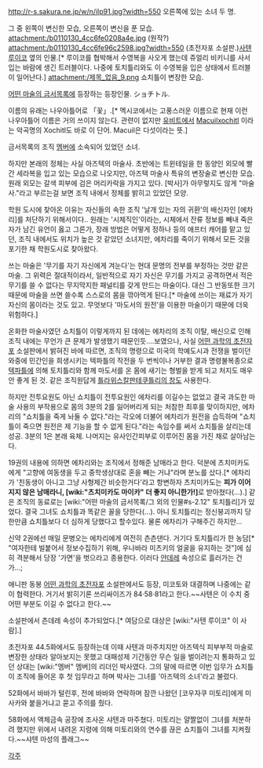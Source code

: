 http://r-s.sakura.ne.jp/w/n/ilp91.jpg?width=550
오른쪽에 있는 소녀 두 명.

그 중 왼쪽이 변신한 모습, 오른쪽이 변신을 푼 모습.
attachment:/b0110130_4cc6fe0208a4e.jpg
(원작?)
attachment:/b0110130_4cc6fe96c2598.jpg?width=550
(초전자포 소설판.)[[사텐 루이코]] 옆의 인물.[* 루이코를 협박해서 수영복을 사오게 했는데 쥬얼리 비키니를 사서 입는 바람에 생긴 트러블이다. 나중에 토치틀리와도 이 수영복을 입은 상태에서 트러블이 일어난다.]
attachment:/제목_없음_9.png
쇼치틀이 변장한 모습.


[[어떤 마술의 금서목록]]에 등장하는 등장인물. ショチトル.

이름의 유래는 나우아틀어로 「꽃」.[* 멕시코에서는 고풍스러운 이름으로 현재 이런 나우아틀어 이름은 거의 쓰이지 않는다. 관련이 없지만 [[유비트]]에서 [[Macuilxochitl]] 이라는 악곡명의 Xochitl도 바로 이 단어. Macuil은 다섯이라는 뜻.]

금서목록의 조직 [[멤버]]에 소속되어 있었던 소녀.

하지만 본래의 정체는 사실 아즈텍의 마술사. 초반에는 트윈테일을 한 동양인 외모에 빨간 세라복을 입고 있는 모습으로 나오지만, 아즈텍 마술사 특유의 변장술로 변신한 모습. 원래 외모는 갈색 피부에 검은 머리카락을 가지고 있다. [박사]가 아무렇지도 않게 "마술사."라고 부르는걸 보면 조직 내에서 정체를 밝히고 있었던 모양.

학원 도시에 찾아온 이유는 자신들의 속한 조직 '날개 있는 자의 귀환'의 배신자인 [에차리]를 처단하기 위해서이다.. 원래는 '시체직인'이라는, 시체에서 잔류 정보를 빼내 죽은 자가 남긴 유언이 옳고 그른가, 장래 방법은 어떻게 정하나 등의 애프터 캐어를 맡고 있던, 조직 내에서도 위치가 높은 것 같았던 소녀지만, 에차리를 죽이기 위해서 모든 것을 포기한 채 학원도시로 찾아왔다. 

쓰는 마술은 '무기를 자기 자신에게 겨눈다'는 현대 문명의 전부를 부정하는 것만 같은 마술. 그 위력은 절대적이라서, 일반적으로 자기 자신은 무기를 가지고 공격하면서 적은 무기를 쓸 수 없다는 무지막지한 패널티를 갖게 만드는 마술이다. 대신 그 반동또한 크기 때문에 마술을 쓰면 쓸수록 스스로의 몸을 깎아먹게 된다.[* 마술에 쓰이는 재료가 자기 자신의 몸이라는 것도 있고. 무엇보다 '마도서의 원전'을 이용한 마술이기 때문에 더욱 위험하다.]

온화한 마술사였던 쇼치틀이 이렇게까지 된 데에는 에차리의 조직 이탈, 배신으로 인해 조직 내에는 무언가 큰 문제가 발생했기 때문인듯....보였으나, 사실 [[어떤 과학의 초전자포]] 소설판에서 밝혀진 바에 따르면, 조직의 명령으로 미국의 학예도시과 전쟁을 벌이던 와중에 민간인을 희생시키는 텍파틀의 작전을 두 번씩이나 거부한 결과 명령불복종으로 [[텍파틀]]에 의해 토치틀리와 함께 마도서를 온 몸에 새기는 형벌을 받게 되고 처지도 매우 안 좋게 된 것. 같은 조직원답게 [[틀라위스칼판테쿠틀리의 창]]도 사용한다.

하지만 전투요원도 아닌 쇼치틀이 전투요원인 에차리를 이길수는 없었고 결국 과도한 마술 사용의 부작용으로 몸의 3분의 2를 잃어버리게 되는 처참한 최후를 맞이하지만, 에차리의 "쇼치틀을 죽게 놔둘 수 없다."라는 각오에 더불어 에차리가 원전을 습득하며 "쇼치틀이 죽으면 원전은 제 기능을 할 수 없게 된다."라는 속임수를 써서 쇼치틀을 살리는데 성공. 3분의 1은 본래 육체. 나머지는 유사인간피부로 이루어진 몸을 가진 채로 살아남는다.

19권의 내용에 의하면 에차리와는 조직에서 정해준 남매라고 한다. 덕분에 츠치미카도에게 "고향에 여동생을 두고 중학생상대로 혼을 빼는 거냐"라며 분노를 샀다.[* 에차리가 '친동생이 아니고 그냥 사형제간 비슷한거다'라고 항변하자 츠치미카도는 '''피가 이어지지 않은 남매라니, [wiki:"츠치미카도 마이카" 더 좋지 아니한가!]'''로 받아쳤다(...).] 같은 조직의 동료로는 [wiki:"어떤 마술의 금서목록/그 외의 인물#s-2.12" 토치틀리]가 있었다. 결국 그녀도 쇼치틀과 똑같은 꼴을 당한다(...). 아니 토치틀리는 정신붕괴까지 당한만큼 쇼치틀보다 더 심하게 당했다고 할수있다. 물론 에차리가 구해주긴 하지만...

신약 2권에선 매일 문병오는 에차리에게 여전히 츤츤댄다. 거기다 토치틀리가 한 농담[* "여자한테 빌붙어서 정보수집하기 위해, 우나바라 미츠키의 얼굴을 유지하는 것"]에 심히 격분해서 당장 '가면'을 벗으라고 종용한다. 이러다 [[얀데레]] 속성으로 흘러가는 건가...; 

애니판 동봉 [[어떤 과학의 초전자포]] 소설판에서도 등장, 미코토와 대결하며 나중에는 같이 협력한다. 거기서 밝히기론 쓰리싸이즈가 84·58·81라고 한다.~~사텐은 이 수치 중 어떤 부분도 이길 수 없다고 한다.~~

소설판에서 츤데레 속성이 추가되었다.[* 여담으로 대상은 [wiki:"사텐 루이코" 이 사람].]

초전자포 44.5화에서도 등장하는데 이때 사텐과 마주치지만 아즈텍식 피부부적 마술로 변장한 상태라 알아보지는 못했고 대패성제 기간동안 무슨 일을 벌이려는지 통화하고 있던 상대는 [wiki:"멤버" 멤버]의 리더인 박사였다. 그의 말에 따르면 이번 임무가 쇼치틀이 조직에 들어온 후 첫 임무라고 하며 박사는 그녀를 '아즈텍의 소녀'라고 불렀다.

52화에서 바바가 털린후, 전에 바바와 연락하며 잠깐 나왔던 [코우자쿠 미토리]에게 미사카와 붙을거냐고 묻고 주의를 줬다. 

58화에서 액체금속 공장에 조사온 샤텐과 마주쳤다. 미토리는 얄짤없이 그녀를 처분하려 했지만 위에서 내려온 지령에 의해 미토리와의 연수를 끊은 쇼치틀이 그녀를 지켜줬다.~~샤텐 마성의 플래그~~

[[각주]]
